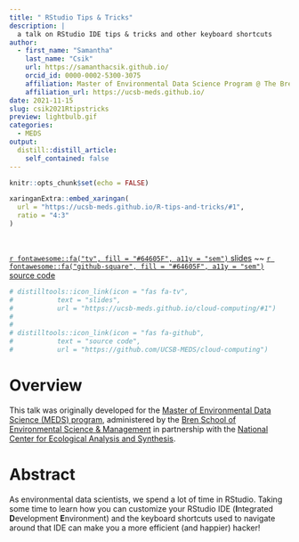 ```yaml
---
title: " RStudio Tips & Tricks"
description: |
  a talk on RStudio IDE tips & tricks and other keyboard shortcuts
author:
  - first_name: "Samantha" 
    last_name: "Csik"
    url: https://samanthacsik.github.io/
    orcid_id: 0000-0002-5300-3075
    affiliation: Master of Environmental Data Science Program @ The Bren School (UCSB) & The National Center for Ecological Analysis and Synthesis
    affiliation_url: https://ucsb-meds.github.io/
date: 2021-11-15
slug: csik2021Rtipstricks
preview: lightbulb.gif
categories:
  - MEDS
output:
  distill::distill_article:
    self_contained: false
---
```



```r
knitr::opts_chunk$set(echo = FALSE)
```

```r
xaringanExtra::embed_xaringan(
  url = "https://ucsb-meds.github.io/R-tips-and-tricks/#1",
  ratio = "4:3"
)
```

<br>

[`r fontawesome::fa("tv", fill = "#64605F", a11y = "sem")` slides](https://ucsb-meds.github.io/R-tips-and-tricks/#1) ~~ [`r fontawesome::fa("github-square", fill = "#64605F", a11y = "sem")` source code](https://github.com/UCSB-MEDS/R-tips-and-tricks)

```r
# distilltools::icon_link(icon = "fas fa-tv",
#           text = "slides",
#           url = "https://ucsb-meds.github.io/cloud-computing/#1")
#           
#           
# distilltools::icon_link(icon = "fas fa-github",
#           text = "source code",
#           url = "https://github.com/UCSB-MEDS/cloud-computing")
```

# Overview

This talk was originally developed for the [Master of Environmental Data Science (MEDS) program](https://ucsb-meds.github.io/), administered by the [Bren School of Environmental Science & Management](https://bren.ucsb.edu/masters-programs/master-environmental-data-science) in partnership with the [National Center for Ecological Analysis and Synthesis](https://www.nceas.ucsb.edu/).

# Abstract

As environmental data scientists, we spend a lot of time in RStudio. Taking some time to learn how you can customize your RStudio IDE (**I**ntegrated **D**evelopment **E**nvironment) and the keyboard shortcuts used to navigate around that IDE can make you a more efficient (and happier) hacker!




